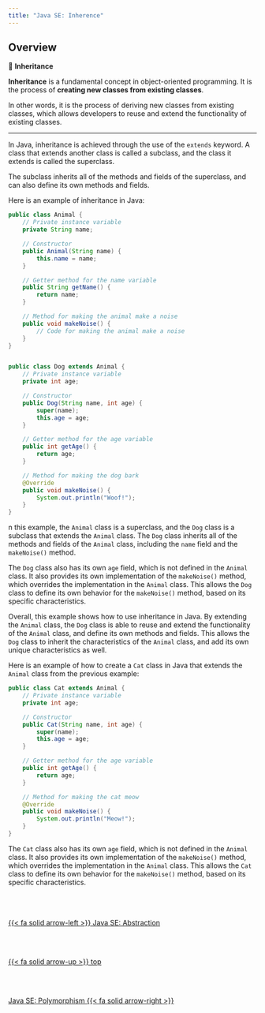 ```yaml
---
title: "Java SE: Inherence"
---
```


## Overview

::: {.summary}

📘 **Inheritance**

**Inheritance** is a fundamental concept in object-oriented programming. It is the process of **creating new classes from existing classes**.

In other words, it is the process of deriving new classes from existing classes, which allows developers to reuse and extend the functionality of existing classes.

:::
---

In Java, inheritance is achieved through the use of the `extends` keyword. A class that extends another class is called a subclass, and the class it extends is called the superclass.

The subclass inherits all of the methods and fields of the superclass, and can also define its own methods and fields.

Here is an example of inheritance in Java:

``` java
public class Animal {
    // Private instance variable
    private String name;

    // Constructor
    public Animal(String name) {
        this.name = name;
    }

    // Getter method for the name variable
    public String getName() {
        return name;
    }

    // Method for making the animal make a noise
    public void makeNoise() {
        // Code for making the animal make a noise
    }
}
```

``` java

public class Dog extends Animal {
    // Private instance variable
    private int age;

    // Constructor
    public Dog(String name, int age) {
        super(name);
        this.age = age;
    }

    // Getter method for the age variable
    public int getAge() {
        return age;
    }

    // Method for making the dog bark
    @Override
    public void makeNoise() {
        System.out.println("Woof!");
    }
}

```

n this example, the `Animal` class is a superclass, and the `Dog` class is a subclass that extends the `Animal` class. The `Dog` class inherits all of the methods and fields of the `Animal` class, including the `name` field and the `makeNoise()` method.

The `Dog` class also has its own `age` field, which is not defined in the `Animal` class. It also provides its own implementation of the `makeNoise()` method, which overrides the implementation in the `Animal` class. This allows the `Dog` class to define its own behavior for the `makeNoise()` method, based on its specific characteristics.

Overall, this example shows how to use inheritance in Java. By extending the `Animal` class, the `Dog` class is able to reuse and extend the functionality of the `Animal` class, and define its own methods and fields. This allows the `Dog` class to inherit the characteristics of the `Animal` class, and add its own unique characteristics as well.

Here is an example of how to create a `Cat` class in Java that extends the `Animal` class from the previous example:

``` java
public class Cat extends Animal {
    // Private instance variable
    private int age;

    // Constructor
    public Cat(String name, int age) {
        super(name);
        this.age = age;
    }

    // Getter method for the age variable
    public int getAge() {
        return age;
    }

    // Method for making the cat meow
    @Override
    public void makeNoise() {
        System.out.println("Meow!");
    }
}

```

The `Cat` class also has its own `age` field, which is not defined in the `Animal` class. It also provides its own implementation of the `makeNoise()` method, which overrides the implementation in the `Animal` class. This allows the `Cat` class to define its own behavior for the `makeNoise()` method, based on its specific characteristics.<!--- navLinks -->
<br><br>
<div class=row>
<br>
<div class='column left previous'>
<br>
[{{< fa solid arrow-left >}} Java SE: Abstraction](/javase/se-principles-abstraction.qmd)
<br>
</div>
<br>
<div class='column center'>
<br>
[{{< fa solid arrow-up >}} top](#top)
<br>
</div>
<br>
<div class='column right next'>
<br>
[Java SE: Polymorphism  {{< fa solid arrow-right >}}](/javase/se-principles-polymorphism.qmd)
<br>
</div>
<br>
</div>
